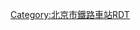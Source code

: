 <noinclude>{{BS-map
| title = 东园站站线布置图
| map = </noinclude>
\CONTg\CONTg\~~ ~~ ~~ ~~[[京包铁路]][[下行线|下]]、[[上行线]][[包头站]]方向
\STRg\STRf\
STRc2\ABZg3\STR\
STR+1\STR!~STRc4\STR\
ENDEe\STR\STR\
\STR\STR+BSl\
\STR\STR+BSl\
STRc2\ABZg3\ABZg2\STRc3
STR+1\STR!~STRc4\STR!~STRc1\STR+4
ENDEe\STR\STR\ENDEe
\STRg\STRf\
\CONTf\CONTf\~~ ~~ ~~ ~~[[京包铁路]][[下行线|下]]、[[上行线]][[北京北站]]方向
<noinclude>}}

{{Rdt intro|[[东园站 (北京市)|东园站]]}}

[[Category:北京市鐵路車站RDT]]

</noinclude>